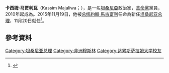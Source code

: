 
{{Infobox Officeholder
|honorific-prefix = {{le|最尊敬的|Right Honourable}}
|name             = 卡西姆·马贾利瓦
|native_name      = Kassim Majaliwa
|honorific-suffix = [[國會議員|MP]]
|image            = Kassim Majaliwa.jpg
|office           = [[坦桑尼亚总理|第10任坦桑尼亚总理]]
|president        = [[約翰·馬古富利|約翰·馬古富利]]<br>[[薩米婭·蘇盧胡|薩米婭·蘇盧胡]]
|term_start       = 2015年11月20日
|term_end         = 
|predecessor      = [[米增戈·平達|米增戈·平達]]
|successor        = 
|office1          = 區域行政與地方政府副部長
|term_start1      = 2010年11月
|term_end1        = 2015年11月5日
|president1       = [[賈卡亞·基奎特|賈卡亞·基奎特]]
|primeminister1   = [[米增戈·平達|米增戈·平達]]
|predecessor1     = 
|successor1       = 
|office2          = {{le|萬瓦區域|Ruangwa District}}<br>{{link-en|坦桑尼亚国民代表大会|National Assembly (Tanzania)|国会議員}}
|term_start2      = 2010年11月
|term_end2        =  
|predecessor2     =  
|successor2       = 
|office3          = 烏瑪摩區域專員
|term_start3      = 2006年
|term_end3        = 2010年
|president3       = [[賈卡亞·基奎特|賈卡亞·基奎特]] 
|predecessor3     =  
|successor3       = 
|birth_date       = {{birth date and age|1960|12|22|df=y}}
|birth_place      = {{flagicon|Tanganyika|colonial}} {{le|英屬坦干伊喀|Tanganyika (territory)}}
|death_date       = 
|death_place      = 
|spouse           = 瑪麗（Mary）
|children         = 2
|party            = [[革命黨_(坦尚尼亞)|革命黨]]
|religion         = [[伊斯蘭教|伊斯蘭教]]
|alma_mater       = 姆特瓦拉{{le|教師培訓學院|Teacher training college}}<br>[[达累斯萨拉姆大学|达累斯萨拉姆大学]]
|profession       = 教師{{small|（1988－2000）}}
<!--Military service-->
| allegiance         = {{nowrap|{{flag|Tanzania|size=20px}}}}
| branch             = {{le|坦桑尼亞人民國防軍|Tanzania People's Defence Force}}
| serviceyears       = 
}}

'''卡西姆·马贾利瓦'''（Kassim Majaliwa；{{bd|1960年|12月22日}}），是一名[[坦桑尼亞|坦桑尼亞]]政治家，[[革命黨_(坦尚尼亞)|革命黨]]黨員，2010年起成為{{link-en|坦桑尼亚国民代表大会|National Assembly (Tanzania)|坦桑尼亚国民代表大会議員}}。2015年11月19日，他被[[坦桑尼亚总统|总统]][[約翰·馬古富利|約翰·馬古富利]]任命為新任[[坦桑尼亚总理|坦桑尼亚总理]]，11月20日就任<ref name=Citizen>{{cite web |url=http://www.thecitizen.co.tz/News/JPM-names-Kassim-Majaliwa-Prime-Minister-/-/1840340/2962730/-/2x70trz/-/index.html |title=JPM names Kassim Majaliwa Prime Minister |work= |publisher=''The Citizen'' |date=19 November 2015 |accessdate=19 November 2015 |archive-date=2019-06-11 |archive-url=https://web.archive.org/web/20190611054829/https://www.thecitizen.co.tz/News/JPM-names-Kassim-Majaliwa-Prime-Minister-/-/1840340/2962730/-/2x70trz/-/index.html |dead-url=no }}</ref>。

==參考資料==
{{reflist}}

{{s-start}}
{{s-off}}
{{s-bef|before=[[米增戈·平達|米增戈·平達]]}}
{{s-ttl|title=[[坦桑尼亚总理|坦桑尼亚总理]]|years=2015年－}}
{{s-inc}}
{{s-end}}
{{坦桑尼亚总理}}
{{DEFAULTSORT:Majaliwa, Majaliwa Kassim}}
[[Category:坦桑尼亚总理|Category:坦桑尼亚总理]]
[[Category:非洲穆斯林|Category:非洲穆斯林]]
[[Category:达累斯萨拉姆大学校友|Category:达累斯萨拉姆大学校友]]